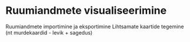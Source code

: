 # Ruumiandmete visualiseerimine {#visualiseerimine}

Ruumiandmete importimine ja eksportimine
Lihtsamate kaartide tegemine (nt murdekaardid - levik + sagedus)
